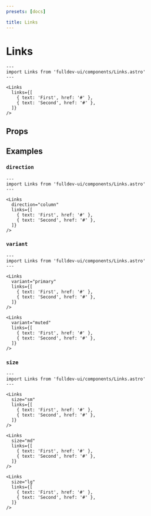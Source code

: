 ```yaml
---
presets: [docs]

title: Links
---
```


# Links


```astro live
---
import Links from 'fulldev-ui/components/Links.astro'
---

<Links
  links={[
    { text: 'First', href: '#' },
    { text: 'Second', href: '#' },
  ]}
/>
```

## Props

<PropsTable />

## Examples

### `direction`

```astro live
---
import Links from 'fulldev-ui/components/Links.astro'
---

<Links
  direction="column"
  links={[
    { text: 'First', href: '#' },
    { text: 'Second', href: '#' },
  ]}
/>
```

### `variant`

```astro live
---
import Links from 'fulldev-ui/components/Links.astro'
---

<Links
  variant="primary"
  links={[
    { text: 'First', href: '#' },
    { text: 'Second', href: '#' },
  ]}
/>

<Links
  variant="muted"
  links={[
    { text: 'First', href: '#' },
    { text: 'Second', href: '#' },
  ]}
/>
```

### `size`

```astro live
---
import Links from 'fulldev-ui/components/Links.astro'
---

<Links
  size="sm"
  links={[
    { text: 'First', href: '#' },
    { text: 'Second', href: '#' },
  ]}
/>

<Links
  size="md"
  links={[
    { text: 'First', href: '#' },
    { text: 'Second', href: '#' },
  ]}
/>

<Links
  size="lg"
  links={[
    { text: 'First', href: '#' },
    { text: 'Second', href: '#' },
  ]}
/>
```

